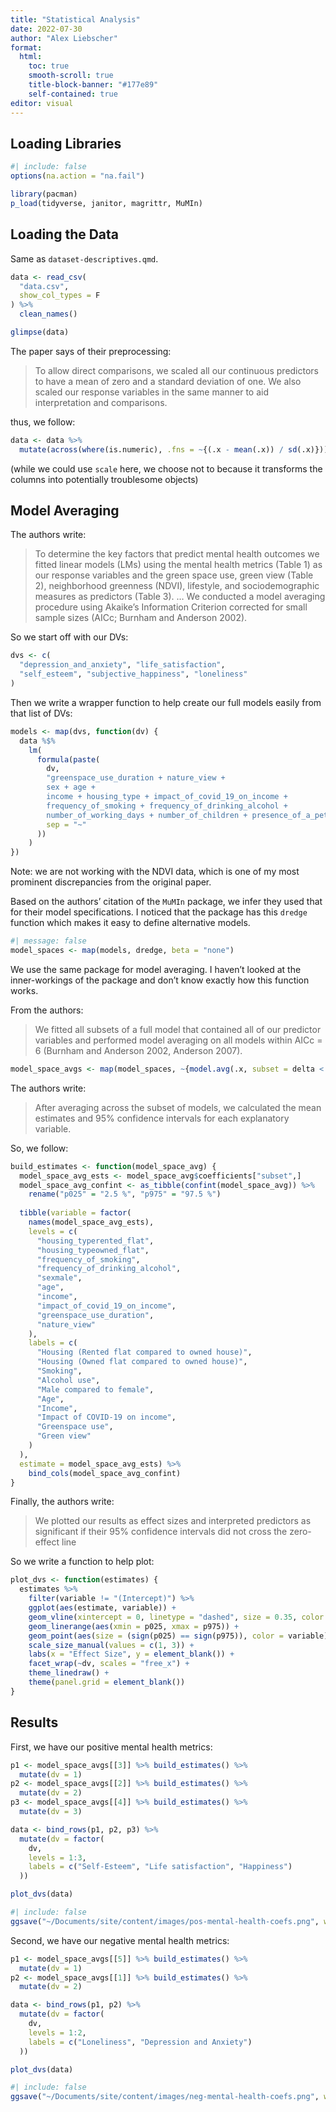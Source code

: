 ```yaml
---
title: "Statistical Analysis"
date: 2022-07-30
author: "Alex Liebscher"
format:
  html:
    toc: true
    smooth-scroll: true
    title-block-banner: "#177e89"
    self-contained: true
editor: visual
---
```


## Loading Libraries

```r
#| include: false
options(na.action = "na.fail")
```

```r
library(pacman)
p_load(tidyverse, janitor, magrittr, MuMIn)
```

## Loading the Data

Same as `dataset-descriptives.qmd`.

```r
data <- read_csv(
  "data.csv",
  show_col_types = F
) %>%
  clean_names()

glimpse(data)
```

The paper says of their preprocessing:

> To allow direct comparisons, we scaled all our continuous predictors to have a mean of zero and a standard deviation of one. We also scaled our response variables in the same manner to aid interpretation and comparisons.

thus, we follow:

```r
data <- data %>%
  mutate(across(where(is.numeric), .fns = ~{(.x - mean(.x)) / sd(.x)}))
```

(while we could use `scale` here, we choose not to because it transforms the columns into potentially troublesome objects)

## Model Averaging

The authors write:

> To determine the key factors that predict mental health outcomes we fitted linear models (LMs) using the mental health metrics (Table 1) as our response variables and the green space use, green view (Table 2), neighborhood greenness (NDVI), lifestyle, and sociodemographic measures as predictors (Table 3). ... We conducted a model averaging procedure using Akaike's Information Criterion corrected for small sample sizes (AICc; Burnham and Anderson 2002).

So we start off with our DVs:

```r
dvs <- c(
  "depression_and_anxiety", "life_satisfaction",
  "self_esteem", "subjective_happiness", "loneliness"
)
```

Then we write a wrapper function to help create our full models easily from that list of DVs:

```r
models <- map(dvs, function(dv) {
  data %$%
    lm(
      formula(paste(
        dv,
        "greenspace_use_duration + nature_view +
        sex + age +
        income + housing_type + impact_of_covid_19_on_income +
        frequency_of_smoking + frequency_of_drinking_alcohol +
        number_of_working_days + number_of_children + presence_of_a_pet",
        sep = "~"
      ))
    )
})
```

Note: we are not working with the NDVI data, which is one of my most prominent discrepancies from the original paper.

Based on the authors' citation of the `MuMIn` package, we infer they used that for their model specifications. I noticed that the package has this `dredge` function which makes it easy to define alternative models.

```r
#| message: false
model_spaces <- map(models, dredge, beta = "none")
```

We use the same package for model averaging. I haven't looked at the inner-workings of the package and don't know exactly how this function works.

From the authors:

> We fitted all subsets of a full model that contained all of our predictor variables and performed model averaging on all models within AICc = 6 (Burnham and Anderson 2002, Anderson 2007).

```r
model_space_avgs <- map(model_spaces, ~{model.avg(.x, subset = delta < 6)})
```

The authors write:

> After averaging across the subset of models, we calculated the mean estimates and 95% confidence intervals for each explanatory variable.

So, we follow:

```r
build_estimates <- function(model_space_avg) {
  model_space_avg_ests <- model_space_avg$coefficients["subset",]
  model_space_avg_confint <- as_tibble(confint(model_space_avg)) %>%
    rename("p025" = "2.5 %", "p975" = "97.5 %")
  
  tibble(variable = factor(
    names(model_space_avg_ests),
    levels = c(
      "housing_typerented_flat",
      "housing_typeowned_flat",
      "frequency_of_smoking",
      "frequency_of_drinking_alcohol",
      "sexmale",
      "age",
      "income",
      "impact_of_covid_19_on_income",
      "greenspace_use_duration",
      "nature_view"
    ),
    labels = c(
      "Housing (Rented flat compared to owned house)",
      "Housing (Owned flat compared to owned house)",
      "Smoking",
      "Alcohol use",
      "Male compared to female",
      "Age",
      "Income",
      "Impact of COVID-19 on income",
      "Greenspace use",
      "Green view"
    )
  ),
  estimate = model_space_avg_ests) %>%
    bind_cols(model_space_avg_confint)
}
```

Finally, the authors write:

> We plotted our results as effect sizes and interpreted predictors as significant if their 95% confidence intervals did not cross the zero-effect line

So we write a function to help plot:

```r
plot_dvs <- function(estimates) {
  estimates %>%
    filter(variable != "(Intercept)") %>%
    ggplot(aes(estimate, variable)) +
    geom_vline(xintercept = 0, linetype = "dashed", size = 0.35, color = "grey") +
    geom_linerange(aes(xmin = p025, xmax = p975)) +
    geom_point(aes(size = (sign(p025) == sign(p975)), color = variable), show.legend = F) +
    scale_size_manual(values = c(1, 3)) +
    labs(x = "Effect Size", y = element_blank()) +
    facet_wrap(~dv, scales = "free_x") +
    theme_linedraw() +
    theme(panel.grid = element_blank()) 
}
```

## Results

First, we have our positive mental health metrics:

```r
p1 <- model_space_avgs[[3]] %>% build_estimates() %>%
  mutate(dv = 1)
p2 <- model_space_avgs[[2]] %>% build_estimates() %>%
  mutate(dv = 2)
p3 <- model_space_avgs[[4]] %>% build_estimates() %>%
  mutate(dv = 3)

data <- bind_rows(p1, p2, p3) %>%
  mutate(dv = factor(
    dv,
    levels = 1:3,
    labels = c("Self-Esteem", "Life satisfaction", "Happiness")
  ))

plot_dvs(data)
```

```r
#| include: false
ggsave("~/Documents/site/content/images/pos-mental-health-coefs.png", width = 8, height = 2.4, dpi = 300)
```

Second, we have our negative mental health metrics:

```r
p1 <- model_space_avgs[[5]] %>% build_estimates() %>%
  mutate(dv = 1)
p2 <- model_space_avgs[[1]] %>% build_estimates() %>%
  mutate(dv = 2)

data <- bind_rows(p1, p2) %>%
  mutate(dv = factor(
    dv,
    levels = 1:2,
    labels = c("Loneliness", "Depression and Anxiety")
  ))

plot_dvs(data)
```

```r
#| include: false
ggsave("~/Documents/site/content/images/neg-mental-health-coefs.png", width = 8, height = 2.4, dpi = 300)
```

